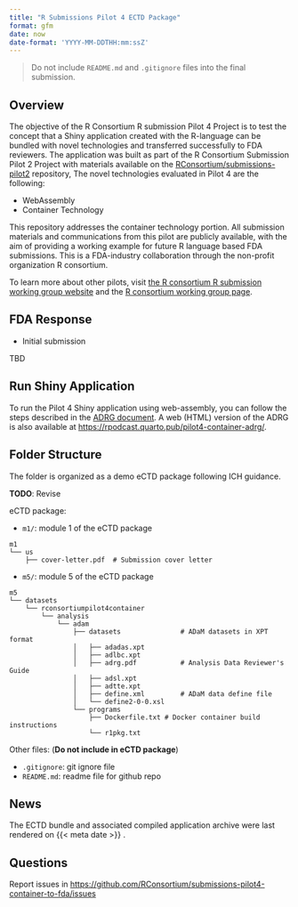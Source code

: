 ```yaml
---
title: "R Submissions Pilot 4 ECTD Package"
format: gfm
date: now
date-format: 'YYYY-MM-DDTHH:mm:ssZ'
---
```


> Do not include `README.md` and `.gitignore` files into the final submission. 

## Overview

The objective of the R Consortium R submission Pilot 4 Project is to test the concept that a Shiny application created with the R-language can be bundled with novel technologies and transferred successfully to FDA reviewers. The application was built as part of the R Consortium Submission Pilot 2 Project with materials available on the [RConsortium/submissions-pilot2](https://github.com/RConsortium/submissions-pilot2) repository, The novel technologies evaluated in Pilot 4 are the following:

* WebAssembly
* Container Technology

This repository addresses the container technology portion. All submission materials and communications from this pilot are publicly available, with the aim of providing a working example for future R language based FDA submissions. This is a FDA-industry collaboration through the non-profit organization R consortium.

To learn more about other pilots, visit [the R consortium R submission working group website](https://rconsortium.github.io/submissions-wg/) and the [R consortium working group page](https://www.r-consortium.org/projects/isc-working-groups).

## FDA Response 

- Initial submission

TBD
  
## Run Shiny Application

To run the Pilot 4 Shiny application using web-assembly, you can follow the steps described in the [ADRG document](https://rsubmission-draft.us-east-1.linodeobjects.com/adrg-quarto-pdf.pdf). A web (HTML) version of the ADRG is also available at <https://rpodcast.quarto.pub/pilot4-container-adrg/>.

## Folder Structure 

The folder is organized as a demo eCTD package following ICH guidance. 

**TODO**: Revise

eCTD package: 

- `m1/`: module 1 of the eCTD package

```
m1
└── us
    ├── cover-letter.pdf  # Submission cover letter
```

- `m5/`: module 5 of the eCTD package

```
m5
└── datasets
    └── rconsortiumpilot4container
        └── analysis
            └── adam
                ├── datasets               # ADaM datasets in XPT format
                │   ├── adadas.xpt
                │   ├── adlbc.xpt
                │   ├── adrg.pdf           # Analysis Data Reviewer's Guide
                │   ├── adsl.xpt
                │   ├── adtte.xpt
                │   ├── define.xml         # ADaM data define file
                │   └── define2-0-0.xsl
                └── programs
                    ├── Dockerfile.txt # Docker container build instructions
                    └── r1pkg.txt
```

Other files: (**Do not include in eCTD package**)

- `.gitignore`: git ignore file
- `README.md`: readme file for github repo

## News

The ECTD bundle and associated compiled application archive were last rendered on {{< meta date >}} .

## Questions 

Report issues in <https://github.com/RConsortium/submissions-pilot4-container-to-fda/issues>
